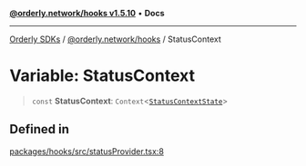 [**@orderly.network/hooks v1.5.10**](/sdks/tech-doc/@orderly.network/hooks/README) • **Docs**

***

[Orderly SDKs](/sdks/tech-doc/packages) / [@orderly.network/hooks](/sdks/tech-doc/@orderly.network/hooks/README) / StatusContext

# Variable: StatusContext

> `const` **StatusContext**: `Context`\<[`StatusContextState`](/sdks/tech-doc/@orderly.network/hooks/interfaces/StatusContextState)\>

## Defined in

[packages/hooks/src/statusProvider.tsx:8](https://github.com/OrderlyNetwork/js-sdk/blob/554ae704783e3b83c40bb234a899e8f02987d9b6/packages/hooks/src/statusProvider.tsx#L8)
